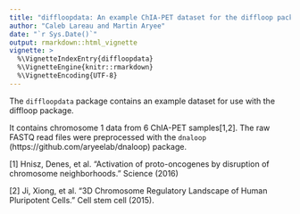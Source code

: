 ```yaml
---
title: "diffloopdata: An example ChIA-PET dataset for the diffloop package"
author: "Caleb Lareau and Martin Aryee"
date: "`r Sys.Date()`"
output: rmarkdown::html_vignette
vignette: >
  %\VignetteIndexEntry{diffloopdata}
  %\VignetteEngine{knitr::rmarkdown}
  %\VignetteEncoding{UTF-8}
---
```


The `diffloopdata` package contains an example dataset for use with the diffloop package. 

It contains chromosome 1 data from 6 ChIA-PET samples[1,2]. The raw FASTQ read files were preprocessed with the `dnaloop` (https://github.com/aryeelab/dnaloop) package. 


[1] Hnisz, Denes, et al. "Activation of proto-oncogenes by disruption of chromosome neighborhoods." Science (2016)

[2] Ji, Xiong, et al. "3D Chromosome Regulatory Landscape of Human Pluripotent Cells." Cell stem cell (2015).

